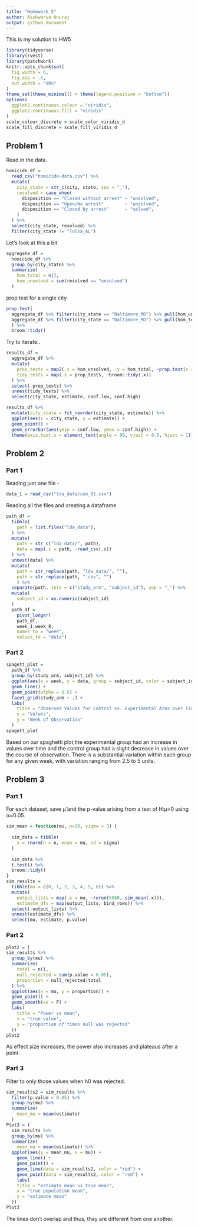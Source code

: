 ```yaml
---
title: "Homework 5"
author: Aishwarya Anuraj
output: github_document
---
```


This is my solution to HW5

```r
library(tidyverse)
library(rvest)
library(patchwork)
knitr::opts_chunk$set(
  fig.width = 6,
  fig.asp = .6,
  out.width = "90%"
)
theme_set(theme_minimal() + theme(legend.position = "bottom"))
options(
  ggplot2.continuous.colour = "viridis",
  ggplot2.continuous.fill = "viridis"
)
scale_colour_discrete = scale_color_viridis_d
scale_fill_discrete = scale_fill_viridis_d
```


## Problem 1

Read in the data. 

```r
homicide_df = 
  read_csv("homicide-data.csv") %>% 
  mutate(
    city_state = str_c(city, state, sep = "_"),
    resolved = case_when(
      disposition == "Closed without arrest" ~ "unsolved",
      disposition == "Open/No arrest"        ~ "unsolved",
      disposition == "Closed by arrest"      ~ "solved",
    )
  ) %>% 
  select(city_state, resolved) %>% 
  filter(city_state != "Tulsa_AL")
```

Let's look at this a bit

```r
aggregate_df = 
  homicide_df %>% 
  group_by(city_state) %>% 
  summarize(
    hom_total = n(),
    hom_unsolved = sum(resolved == "unsolved")
  )
```

prop test for a single city

```r
prop.test(
  aggregate_df %>% filter(city_state == "Baltimore_MD") %>% pull(hom_unsolved), 
  aggregate_df %>% filter(city_state == "Baltimore_MD") %>% pull(hom_total)
  ) %>% 
  broom::tidy()
```

Try to iterate..

```r
results_df = 
  aggregate_df %>% 
  mutate(
    prop_tests = map2(.x = hom_unsolved, .y = hom_total, ~prop.test(x = .x, n = .y)),
    tidy_tests = map(.x = prop_tests, ~broom::tidy(.x))
  ) %>% 
  select(-prop_tests) %>% 
  unnest(tidy_tests) %>% 
  select(city_state, estimate, conf.low, conf.high)
```


```r
results_df %>% 
  mutate(city_state = fct_reorder(city_state, estimate)) %>% 
  ggplot(aes(x = city_state, y = estimate)) +
  geom_point() + 
  geom_errorbar(aes(ymin = conf.low, ymax = conf.high)) + 
  theme(axis.text.x = element_text(angle = 90, vjust = 0.5, hjust = 1))
```

## Problem 2

### Part 1 

Reading just one file - 
```r
data_1 = read_csv("lda_data/con_01.csv")
```

Reading all the files and creating a dataframe 

```r
path_df = 
  tibble(
    path = list.files("lda_data"),
  ) %>% 
  mutate(
    path = str_c("lda_data/", path),
    data = map(.x = path, ~read_csv(.x))
  ) %>% 
  unnest(data) %>% 
  mutate(
    path = str_replace(path, "lda_data/", ""),
    path = str_replace(path, ".csv", "")
    ) %>% 
  separate(path, into = c("study_arm", "subject_id"), sep = "_") %>% 
  mutate(
    subject_id = as.numeric(subject_id)
  )
  path_df =
    pivot_longer(
    path_df,
    week_1:week_8,
    names_to = "week", 
    values_to = "data")
```

### Part 2 
```r
spagett_plot = 
  path_df %>% 
  group_by(study_arm, subject_id) %>% 
  ggplot(aes(x = week, y = data, group = subject_id, color = subject_id)) +
  geom_line() +
  geom_point(alpha = 0.5) +
  facet_grid(study_arm ~ .) +
  labs(
    title = "Observed Values for Control vs. Experimental Arms over Time",
    x = "Values",
    y = "Week of Observation"
  )
spagett_plot
```

Based on our spaghetti plot,the experimental group had an increase in values over time and the control group had a slight decrease in values over the course of observation. There is a substantial variation within each group for any given week, with variation ranging from 2.5 to 5 units.

## Problem 3 

### Part 1 

For each dataset, save μ̂  and the p-value arising from a test of H:μ=0 using α=0.05. 

```r
sim_mean = function(mu, n=30, sigma = 5) {
  
  sim_data = tibble(
    x = rnorm(n = n, mean = mu, sd = sigma)
  )
  
  sim_data %>%
  t.test() %>%
  broom::tidy()
}
sim_results = 
  tibble(mu = c(0, 1, 2, 3, 4, 5, 6)) %>% 
  mutate(
    output_lists = map(.x = mu, ~rerun(5000, sim_mean(.x))),
    estimate_dfs = map(output_lists, bind_rows)) %>% 
  select(-output_lists) %>% 
  unnest(estimate_dfs) %>% 
  select(mu, estimate, p.value)
```

### Part 2 

```r
plot2 = (
sim_results %>%
  group_by(mu) %>% 
  summarize(
    total = n(), 
    null_rejected = sum(p.value < 0.05), 
    proportion = null_rejected/total
  ) %>% 
  ggplot(aes(x = mu, y = proportion)) + 
  geom_point() + 
  geom_smooth(se = F) + 
  labs(
    title = "Power vs mean",
    x = "true value",
    y = "proportion of times null was rejected"
  ))
plot2
```

As effect size increases, the power also increases and plateaus after a point. 

### Part 3 
Filter to only those values when h0 was rejected. 

```r
sim_results2 = sim_results %>% 
  filter(p.value < 0.05) %>% 
  group_by(mu) %>% 
  summarize(
    mean_mu = mean(estimate)
  ) 
Plot3 = (
  sim_results %>% 
  group_by(mu) %>% 
  summarize(
    mean_mu = mean(estimate)) %>% 
  ggplot(aes(y = mean_mu, x = mu)) + 
    geom_line() + 
    geom_point() +
    geom_line(data = sim_results2, color = "red") +
    geom_point(data = sim_results2, color = "red") +
    labs(
    title = "estimate mean vs true mean",
    x = "true population mean",
    y = "estimate mean"
  ))
Plot3
```

The lines don't overlap and thus, they are different from one another.
